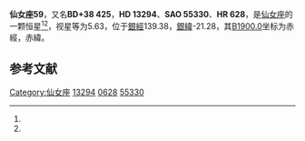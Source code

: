 {{Starbox begin
| name = 仙女座59
}}
{{Starbox observe
| epoch = [[J2000.0|J2000.0]]
| constell = [[仙女座|仙女座]]<ref name=SIMBAD>{{cite web
 | url=http://simbad.u-strasbg.fr/simbad/sim-id?Ident=HR+628
 | title=Pulsating variable Star
 | publisher=Centre de Données astronomiques de Strasbourg
 | work=SIMBAD
 | accessdate=2012-07-13
 | archive-date=2016-03-19
 | archive-url=https://web.archive.org/web/20160319061011/http://simbad.u-strasbg.fr/simbad/sim-id?Ident=HR+628
 | dead-url=no
 }}</ref><ref name=DATA>{{cite web
 | url=http://vizier.u-strasbg.fr/viz-bin/VizieR-5?-out.add=.&-source=5050&-corr=PK=HR&-out.max=9999&HR=628
 | title=VizieR Detailed Page
 | accessdate=2012-07-13
 | archive-date=2016-03-04
 | archive-url=https://web.archive.org/web/20160304223139/http://vizier.u-strasbg.fr/viz-bin/VizieR-5?-out.add=.&-source=5050&-corr=PK=HR&-out.max=9999&HR=628
 | dead-url=no
 }}</ref>
| 星官 = 
| ra = {{RA|2|10|52.8}}<ref name=SIMBAD /><ref name=DATA />
| dec = {{DEC|+39|2|22}}<ref name=SIMBAD /><ref name=DATA />
| appmag_v = 5.63<ref name=SIMBAD /><ref name=DATA />
}}
{{Starbox character
| class = B9V<ref name=SIMBAD /><ref name=DATA />
| b-v = -0.02<ref name=SIMBAD /><ref name=DATA />
| u-b = -0.09<ref name=SIMBAD /><ref name=DATA />
| r-i = <ref name=SIMBAD /><ref name=DATA />
| variable = 
}}
{{Starbox astrometry
| radial_v = -0.09
| prop_mo_ra = 1
| parallax = 0.01
| p_error =
}}
{{Starbox catalog
| names =BD+38 425，[[SAO星表|SAO]] 55330，[[HD星表|HD]] 13294，[[HR星表|HR]] 628}}
{{Starbox reference |Simbad=HR+628}}
{{Starbox end}}

'''仙女座59'''，又名'''BD+38 425'''，'''HD 13294'''、'''SAO 55330'''、'''HR 628'''，是[[仙女座|仙女座]]的一颗恒星<ref name=SIMBAD /><ref name=DATA />，视星等为5.63，位于[[銀道座標系|銀經]]139.38，[[銀道座標系|銀緯]]-21.28，其[[B1900.0|B1900.0]]坐标为赤經{{RA|2|4|48.6}}，赤緯{{DEC|+38|-21.28|3}}。

== 参考文献 ==
{{reflist}}

{{star-stub}}

{{仙女座恒星}}
{{星官|天大将军|11|17}}
[[Category:仙女座|Category:仙女座]]
[[Category:HD和HDE天體|13294]]
[[Category:HR天體|0628]]
[[Category:SAO天體|55330]]
